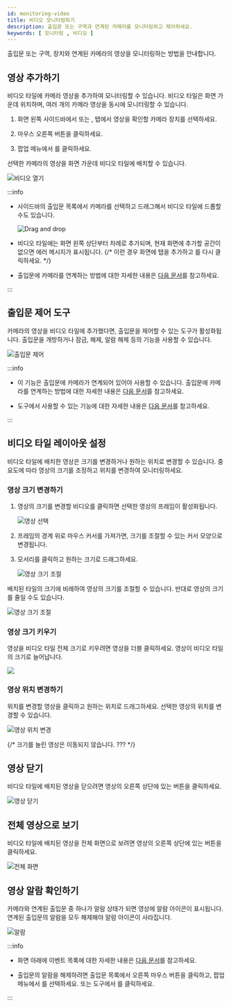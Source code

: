 ```yaml
---
id: monitoring-video
title: 비디오 모니터링하기
description: 출입문 또는 구역과 연계된 카메라를 모니터링하고 제어하세요.
keywords: [ 모니터링 , 비디오 ]
---
```


출입문 또는 구역, 장치와 연계된 카메라의 영상을 모니터링하는 방법을 안내합니다. 

## 영상 추가하기

비디오 타일에 카메라 영상을 추가하여 모니터링할 수 있습니다. 비디오 타일은 화면 가운데 위치하며, 여러 개의 카메라 영상을 동시에 모니터링할 수 있습니다.

1. 화면 왼쪽 사이드바에서 <Cmd sid='arena.tree.door.title' /> 또는 <Cmd sid='arena.tree.map.title' />, <Cmd sid='arena.tree.device.title' /> 탭에서 영상을 확인할 카메라 장치를 선택하세요.

1. 마우스 오른쪽 버튼을 클릭하세요.

1. 팝업 메뉴에서 <Cmd sid='arena.tree.contextMenu.openVideo' />를 클릭하세요.

선택한 카메라의 영상을 화면 가운데 비디오 타일에 배치할 수 있습니다.

<Image src='/img/monitoring-door-control-open-video.png' alt='비디오 열기' />

:::info

* 사이드바의 출입문 목록에서 카메라를 선택하고 드래그해서 비디오 타일에 드롭할 수도 있습니다.

  <Image src='/img/monitoring-door-control-open-video-drag-drop.png' alt='Drag and drop' />

* 비디오 타일에는 화면 왼쪽 상단부터 차례로 추가되며, 현재 화면에 추가할 공간이 없으면 에러 메시지가 표시됩니다. {/* 이런 경우 화면에 탭을 추가하고 <Cmd sid='arena.tree.contextMenu.openVideo' />를 다시 클릭하세요. */}

* 출입문에 카메라를 연계하는 방법에 대한 자세한 내용은 [다음 문서](#)를 참고하세요.

:::


## 출입문 제어 도구

카메라의 영상을 비디오 타일에 추가했다면, 출입문을 제어할 수 있는 <Cmd sid='arena.map.doorControl' /> 도구가 활성화됩니다. 출입문을 개방하거나 잠금, 해제, 알람 해제 등의 기능을 사용할 수 있습니다.

<Image src='/img/monitoring-door-control.png' alt='출입문 제어' />

:::info

* 이 기능은 출입문에 카메라가 연계되어 있어야 사용할 수 있습니다. 출입문에 카메라를 연계하는 방법에 대한 자세한 내용은 [다음 문서](#)를 참고하세요.

* <Cmd sid='arena.map.doorControl' /> 도구에서 사용할 수 있는 기능에 대한 자세한 내용은 [다음 문서](control-door)를 참고하세요.

:::


## 비디오 타일 레이아웃 설정

비디오 타일에 배치한 영상은 크기를 변경하거나 원하는 위치로 변경할 수 있습니다. 중요도에 따라 영상의 크기를 조정하고 위치를 변경하여 모니터링하세요.

### 영상 크기 변경하기

1. 영상의 크기를 변경할 비디오를 클릭하면 선택한 영상의 프레임이 활성화됩니다.

    <Image src='/img/monitoring-video-adjust-size-01.png' alt='영상 선택' />

1. 프레임의 경계 위로 마우스 커서를 가져가면, 크기를 조절할 수 있는 커서 모양으로 변경됩니다.

1. 모서리를 클릭하고 원하는 크기로 드래그하세요. 

    <Image src='/img/monitoring-video-adjust-size-02.png' alt='영상 크기 조절' />

배치된 타일의 크기에 비례하여 영상의 크기를 조절할 수 있습니다. 반대로 영상의 크기를 줄일 수도 있습니다.

<Image src='/img/monitoring-video-adjust-size-03.png' alt='영상 크기 조절' />

### 영상 크기 키우기

영상을 비디오 타일 전체 크기로 키우려면 영상을 더블 클릭하세요. 영상이 비디오 타일의 크기로 늘어납니다.

<Image src='/img/monitoring-video-extend.gif' />

### 영상 위치 변경하기

위치를 변경할 영상을 클릭하고 원하는 위치로 드래그하세요. 선택한 영상의 위치를 변경할 수 있습니다.

<Image src='/img/monitoring-video-move-position.png' alt='영상 위치 변경' />

{/* 크기를 늘린 영상은 이동되지 않습니다. ??? */}


## 영상 닫기

비디오 타일에 배치된 영상을 닫으려면 영상의 오른쪽 상단에 있는 <IcClose /> 버튼을 클릭하세요.

<Image src='/img/monitoring-video-close.png' alt='영상 닫기' />


## 전체 영상으로 보기

비디오 타일에 배치된 영상을 전체 화면으로 보려면 영상의 오른쪽 상단에 있는 <IcFullscreen /> 버튼을 클릭하세요.

<Image src='/img/monitoring-video-fullscreen.png' alt='전체 화면' />


## 영상 알람 확인하기

카메라와 연계된 출입문 중 하나가 알람 상태가 되면 영상에 알람 아이콘이 표시됩니다. 연계된 출입문의 알람을 모두 해제해야 알람 아이콘이 사라집니다.

<Image src='/img/monitoring-video-alarm.png' alt='알람' />

:::info

* 화면 아래에 이벤트 목록에 대한 자세한 내용은 [다음 문서](#)를 참고하세요.

* 출입문의 알람을 해제하려면 출입문 목록에서 오른쪽 마우스 버튼을 클릭하고, 팝업 메뉴에서 <Cmd sid='arena.tree.contextMenu.clearAlarm' />를 선택하세요. 또는 <Cmd sid='arena.map.doorControl' /> 도구에서  <Cmd sid='arena.tree.contextMenu.clearAlarm' />를 클릭하세요.

:::
